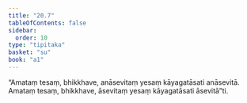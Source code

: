 ```yaml
---
title: "20.7"
tableOfContents: false
sidebar:
  order: 10
type: "tipitaka"
basket: "su"
book: "a1"
---
```



<DynamicBreadcrumb />

<Division number="606" book="a1" bookNo="15" page="47">

<Paragraph number="475" book="a1">
“Amataṃ tesaṃ, bhikkhave, anāsevitaṃ yesaṃ kāyagatāsati anāsevitā. Amataṃ tesaṃ, bhikkhave, āsevitaṃ yesaṃ kāyagatāsati āsevitā”ti.
</Paragraph>
</Division>